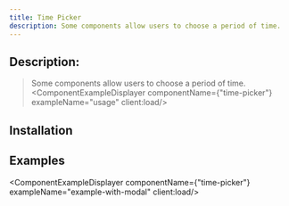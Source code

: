 ```yaml
---
title: Time Picker
description: Some components allow users to choose a period of time.
---
```






## Description:
> Some components allow users to choose a period of time.
<ComponentExampleDisplayer componentName={"time-picker"} exampleName="usage" client:load/>

## Installation
<InstallationGuide componentName="time-picker" client:load/>

## Examples

<ComponentExampleDisplayer componentName={"time-picker"} exampleName="example-with-modal" client:load/>